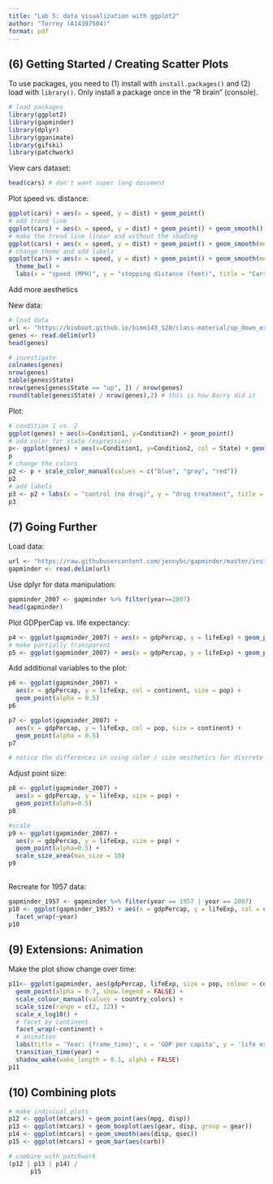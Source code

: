 ```yaml
---
title: "Lab 5: data visualization with ggplot2"
author: "Torrey (A14397504)"
format: pdf
---
```


## (6) Getting Started / Creating Scatter Plots

To use packages, you need to (1) install with `install.packages()` and (2) load with `library()`. 
Only install a package once in the "R brain" (console).

```r
# load packages
library(ggplot2)
library(gapminder)
library(dplyr)
library(gganimate)
library(gifski)
library(patchwork)
```

View cars dataset:

```r
head(cars) # don't want super long document 
```

Plot speed vs. distance: 

```r
ggplot(cars) + aes(x = speed, y = dist) + geom_point() 
# add trend line
ggplot(cars) + aes(x = speed, y = dist) + geom_point() + geom_smooth()
# make the trend line linear and without the shading
ggplot(cars) + aes(x = speed, y = dist) + geom_point() + geom_smooth(method = "lm", se = F)
# change theme and add labels
ggplot(cars) + aes(x = speed, y = dist) + geom_point() + geom_smooth(method = "lm", se = F) +
  theme_bw() +
  labs(x = "speed (MPH)", y = "stopping distance (feet)", title = "Cars - Speed vs. Stopping Distance")
```

Add more aesthetics

New data:

```r
# load data
url <- "https://bioboot.github.io/bimm143_S20/class-material/up_down_expression.txt"
genes <- read.delim(url)
head(genes)

# investigate
colnames(genes)
nrow(genes)
table(genes$State)
nrow(genes[genes$State == "up", ]) / nrow(genes)
round(table(genes$State) / nrow(genes),2) # this is how Barry did it
```

Plot:

```r
# condition 1 vs. 2
ggplot(genes) + aes(x=Condition1, y=Condition2) + geom_point()
# add color for state (expression)
p<- ggplot(genes) + aes(x=Condition1, y=Condition2, col = State) + geom_point()
p
# change the colors
p2 <- p + scale_color_manual(values = c("blue", "gray", "red"))
p2
# add labels
p3 <- p2 + labs(x = "control (no drug)", y = "drug treatment", title = "Gene Expression Changes Upon Drug Treatment")
p3
```

## (7) Going Further

Load data:

```r
url <- "https://raw.githubusercontent.com/jennybc/gapminder/master/inst/extdata/gapminder.tsv"
gapminder <- read.delim(url)
```

Use dplyr for data manipulation:

```r
gapminder_2007 <- gapminder %>% filter(year==2007)
head(gapminder)
```

Plot GDPperCap vs. life expectancy:

```r
p4 <- ggplot(gapminder_2007) + aes(x = gdpPercap, y = lifeExp) + geom_point(); p4
# make partially transparent
p5 <- ggplot(gapminder_2007) + aes(x = gdpPercap, y = lifeExp) + geom_point(alpha = 0.5); p5
```

Add additional variables to the plot:

```r
p6 <- ggplot(gapminder_2007) + 
  aes(x = gdpPercap, y = lifeExp, col = continent, size = pop) + 
  geom_point(alpha = 0.5)
p6

p7 <- ggplot(gapminder_2007) + 
  aes(x = gdpPercap, y = lifeExp, col = pop, size = continent) + 
  geom_point(alpha = 0.5)
p7

# notice the differences in using color / size aesthetics for discrete (continent) vs. continuous (population) variables
```

Adjust point size:

```r
p8 <- ggplot(gapminder_2007) + 
  aes(x = gdpPercap, y = lifeExp, size = pop) +
  geom_point(alpha=0.5)
p8

#scale
p9 <- ggplot(gapminder_2007) + 
  aes(x = gdpPercap, y = lifeExp, size = pop) +
  geom_point(alpha=0.5) +
  scale_size_area(max_size = 10)
p9
 

```

Recreate for 1957 data:

```r
gapminder_1957 <- gapminder %>% filter(year == 1957 | year == 2007)
p10 <- ggplot(gapminder_1957) + aes(x = gdpPercap, y = lifeExp, col = continent, size = pop) + geom_point(alpha = 0.5) + scale_size_area(max_size = 10) +
  facet_wrap(~year)
p10

```

## (9) Extensions: Animation

Make the plot show change over time:
```r
p11<- ggplot(gapminder, aes(gdpPercap, lifeExp, size = pop, colour = country)) +
  geom_point(alpha = 0.7, show.legend = FALSE) +
  scale_colour_manual(values = country_colors) +
  scale_size(range = c(2, 12)) +
  scale_x_log10() +
  # facet by continent
  facet_wrap(~continent) +
  # animation
  labs(title = 'Year: {frame_time}', x = 'GDP per capita', y = 'life expectancy') +
  transition_time(year) +
  shadow_wake(wake_length = 0.1, alpha = FALSE)
p11
```

## (10) Combining plots

```r
# make indiviual plots
p12 <- ggplot(mtcars) + geom_point(aes(mpg, disp))
p13 <- ggplot(mtcars) + geom_boxplot(aes(gear, disp, group = gear))
p14 <- ggplot(mtcars) + geom_smooth(aes(disp, qsec))
p15 <- ggplot(mtcars) + geom_bar(aes(carb))

# combine with patchwork
(p12 | p13 | p14) /
      p15
```

